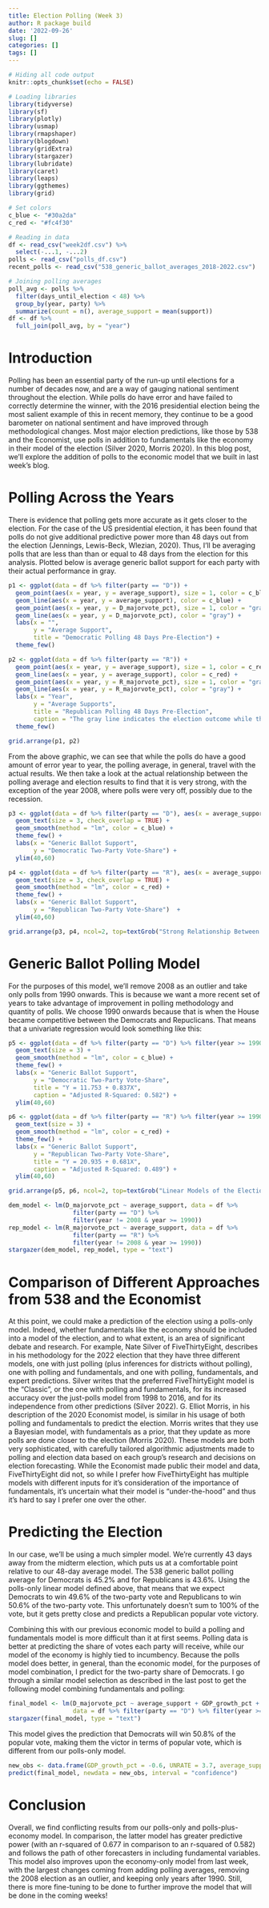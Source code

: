 ```yaml
---
title: Election Polling (Week 3)
author: R package build
date: '2022-09-26'
slug: []
categories: []
tags: []
---
```


```r
# Hiding all code output
knitr::opts_chunk$set(echo = FALSE)

# Loading libraries
library(tidyverse)
library(sf)
library(plotly)
library(usmap)
library(rmapshaper)
library(blogdown)
library(gridExtra)
library(stargazer)
library(lubridate)
library(caret)
library(leaps)
library(ggthemes)
library(grid)

# Set colors
c_blue <- "#30a2da"
c_red <- "#fc4f30"

# Reading in data
df <- read_csv("week2df.csv") %>%
  select(-...1, -...2)
polls <- read_csv("polls_df.csv")
recent_polls <- read_csv("538_generic_ballot_averages_2018-2022.csv")

# Joining polling averages
poll_avg <- polls %>%
  filter(days_until_election < 48) %>%
  group_by(year, party) %>%
  summarize(count = n(), average_support = mean(support))
df <- df %>%
  full_join(poll_avg, by = "year")

```

# Introduction

Polling has been an essential party of the run-up until elections for a number of decades now, and are a way of gauging national sentiment throughout the election. While polls do have error and have failed to correctly determine the winner, with the 2016 presidential election being the most salient example of this in recent memory, they continue to be a good barometer on national sentiment and have improved through methodological changes. Most major election predictions, like those by 538 and the Economist, use polls in addition to fundamentals like the economy in their model of the election (Silver 2020, Morris 2020). In this blog post, we'll explore the addition of polls to the economic model that we built in last week's blog.

# Polling Across the Years

There is evidence that polling gets more accurate as it gets closer to the election. For the case of the US presidential election, it has been found that polls do not give additional predictive power more than 48 days out from the election (Jennings, Lewis-Beck, Wlezian, 2020). Thus, I'll be averaging polls that are less than than or equal to 48 days from the election for this analysis. Plotted below is average generic ballot support for each party with their actual performance in gray.

```r
p1 <- ggplot(data = df %>% filter(party == "D")) +
  geom_point(aes(x = year, y = average_support), size = 1, color = c_blue) +
  geom_line(aes(x = year, y = average_support), color = c_blue) +
  geom_point(aes(x = year, y = D_majorvote_pct), size = 1, color = "gray") +
  geom_line(aes(x = year, y = D_majorvote_pct), color = "gray") +
  labs(x = "", 
       y = "Average Support",
       title = "Democratic Polling 48 Days Pre-Election") +
  theme_few()

p2 <- ggplot(data = df %>% filter(party == "R")) +
  geom_point(aes(x = year, y = average_support), size = 1, color = c_red) +
  geom_line(aes(x = year, y = average_support), color = c_red) +
  geom_point(aes(x = year, y = R_majorvote_pct), size = 1, color = "gray") +
  geom_line(aes(x = year, y = R_majorvote_pct), color = "gray") +
  labs(x = "Year", 
       y = "Average Supports",
       title = "Republican Polling 48 Days Pre-Election",
       caption = "The gray line indicates the election outcome while the colored line indicates the polling average.") +
  theme_few()

grid.arrange(p1, p2)
```

From the above graphic, we can see that while the polls do have a good amount of error year to year, the polling average, in general, travel with the actual results. We then take a look at the actual relationship between the polling average and election results to find that it is very strong, with the exception of the year 2008, where polls were very off, possibly due to the recession.

```r
p3 <- ggplot(data = df %>% filter(party == "D"), aes(x = average_support, y = D_majorvote_pct, label = year)) +
  geom_text(size = 3, check_overlap = TRUE) +
  geom_smooth(method = "lm", color = c_blue) +
  theme_few() +
  labs(x = "Generic Ballot Support",
       y = "Democratic Two-Party Vote-Share") +
  ylim(40,60)

p4 <- ggplot(data = df %>% filter(party == "R"), aes(x = average_support, y = R_majorvote_pct, label = year)) +
  geom_text(size = 3, check_overlap = TRUE) +
  geom_smooth(method = "lm", color = c_red) +
  theme_few() +
  labs(x = "Generic Ballot Support",
       y = "Republican Two-Party Vote-Share")  +
  ylim(40,60)

grid.arrange(p3, p4, ncol=2, top=textGrob("Strong Relationship Between Polling and Actual Results"))
```

# Generic Ballot Polling Model

For the purposes of this model, we'll remove 2008 as an outlier and take only polls from 1990 onwards. This is because we want a more recent set of years to take advantage of improvement in polling methodology and quantity of polls. We choose 1990 onwards because that is when the House became competitive between the Democrats and Repuclicans. That means that a univariate regression would look something like this:

```r
p5 <- ggplot(data = df %>% filter(party == "D") %>% filter(year >= 1990 & year != 2008), aes(x = average_support, y = D_majorvote_pct, label = year)) +
  geom_text(size = 3) +
  geom_smooth(method = "lm", color = c_blue) +
  theme_few() +
  labs(x = "Generic Ballot Support",
       y = "Democratic Two-Party Vote-Share",
       title = "Y = 11.753 + 0.837X",
       caption = "Adjusted R-Squared: 0.582") +
  ylim(40,60)

p6 <- ggplot(data = df %>% filter(party == "R") %>% filter(year >= 1990 & year != 2008), aes(x = average_support, y = R_majorvote_pct, label = year)) +
  geom_text(size = 3) +
  geom_smooth(method = "lm", color = c_red) +
  theme_few() +
  labs(x = "Generic Ballot Support",
       y = "Republican Two-Party Vote-Share",
       title = "Y = 20.935 + 0.681X",
       caption = "Adjusted R-Squared: 0.489") +
  ylim(40,60)

grid.arrange(p5, p6, ncol=2, top=textGrob("Linear Models of the Election With Respect to Polling Averages"))
```

```r
dem_model <- lm(D_majorvote_pct ~ average_support, data = df %>% 
                  filter(party == "D") %>% 
                  filter(year != 2008 & year >= 1990))
rep_model <- lm(R_majorvote_pct ~ average_support, data = df %>% 
                  filter(party == "R") %>% 
                  filter(year != 2008 & year >= 1990))
stargazer(dem_model, rep_model, type = "text")
```

# Comparison of Different Approaches from 538 and the Economist

At this point, we could make a prediction of the election using a polls-only model. Indeed, whether fundamentals like the economy should be included into a model of the election, and to what extent, is an area of significant debate and research. For example, Nate Silver of FiveThirtyEight, describes in his methodology for the 2022 election that they have three different models, one with just polling (plus inferences for districts without polling), one with polling and fundamentals, and one with polling, fundamentals, and expert predictions. Silver writes that the preferred FiveThirtyEight model is the "Classic", or the one with polling and fundamentals, for its increased accuracy over the just-polls model from 1998 to 2016, and for its independence from other predictions (Silver 2022). G. Elliot Morris, in his description of the 2020 Economist model, is similar in his usage of both polling and fundamentals to predict the election. Morris writes that they use a Bayesian model, with fundamentals as a prior, that they update as more polls are done closer to the election (Morris 2020). These models are both very sophisticated, with carefully tailored algorithmic adjustments made to polling and election data based on each group's research and decisions on election forecasting. While the Economist made public their model and data, FiveThirtyEight did not, so while I prefer how FiveThirtyEight has multiple models with different inputs for it's consideration of the importance of fundamentals, it's uncertain what their model is "under-the-hood" and thus it's hard to say I prefer one over the other.

# Predicting the Election

In our case, we'll be using a much simpler model. We're currently 43 days away from the midterm election, which puts us at a comfortable point relative to our 48-day average model. The 538 generic ballot polling average for Democrats is 45.2% and for Republicans is 43.6%. Using the polls-only linear model defined above, that means that we expect Democrats to win 49.6% of the two-party vote and Republicans to win 50.6% of the two-party vote. This unfortunately doesn't sum to 100% of the vote, but it gets pretty close and predicts a Republican popular vote victory.

Combining this with our previous economic model to build a polling and fundamentals model is more difficult than it at first seems. Polling data is better at predicting the share of votes each party will receive, while our model of the economy is highly tied to incumbency. Because the polls model does better, in general, than the economic model, for the purposes of model combination, I predict for the two-party share of Democrats. I go through a similar model selection as described in the last post to get the following model combining fundamentals and polling:

```r
final_model <- lm(D_majorvote_pct ~ average_support + GDP_growth_pct + UNRATE,
                  data = df %>% filter(party == "D") %>% filter(year >= 1990 & year != 2008))
stargazer(final_model, type = "text")
```

This model gives the prediction that Democrats will win 50.8% of the popular vote, making them the victor in terms of popular vote, which is different from our polls-only model.

```r
new_obs <- data.frame(GDP_growth_pct = -0.6, UNRATE = 3.7, average_support = 43.6)
predict(final_model, newdata = new_obs, interval = "confidence")
```

# Conclusion

Overall, we find conflicting results from our polls-only and polls-plus-economy model. In comparison, the latter model has greater predictive power (with an r-squared of 0.677 in comparison to an r-squared of 0.582) and follows the path of other forecasters in including fundamental variables. This model also improves upon the economy-only model from last week, with the largest changes coming from adding polling averages, removing the 2008 election as an outlier, and keeping only years after 1990. Still, there is more fine-tuning to be done to further improve the model that will be done in the coming weeks!









